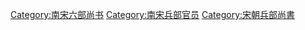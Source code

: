 [[Category:南宋六部尚书|Category:南宋六部尚书]]
[[Category:南宋兵部官员|Category:南宋兵部官员]]
[[Category:宋朝兵部尚書|Category:宋朝兵部尚書]]